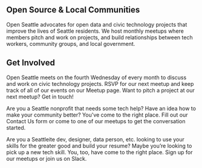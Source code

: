 
<SEO title="Home" />
<Hero heroText="Technology for civic engagement." />

## Open Source & Local Communities

Open Seattle advocates for open data and civic technology projects that improve
the lives of Seattle residents. We host monthly meetups where members pitch and
work on projects, and build relationships between tech workers, community groups,
and local government.

## Get Involved

Open Seattle meets on the fourth Wednesday of every month to discuss and work on
civic technology projects. RSVP for our next meetup and keep track of all of our
events on our Meetup page. Want to pitch a project at our next meetup? Get in touch!

Are you a Seattle nonprofit that needs some tech help? Have an idea how to make
your community better? You've come to the right place. Fill out our Contact Us form
or come to one of our meetups to get the conversation started.

Are you a Seattleite dev, designer, data person, etc. looking to use your skills for
the greater good and build your resume? Maybe you’re looking to pick up a new tech
skill. You, too, have come to the right place. Sign up for our meetups or join us on
Slack.

<!-- ## Our Sponsors -->

<!-- ## Join Our Mailing List

Get updates on projects, upcoming events, and local civic tech news.-->
